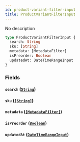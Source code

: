 ```yaml
---
id: product-variant-filter-input
title: ProductVariantFilterInput
---
```


No description

```graphql
type ProductVariantFilterInput {
  search: String
  sku: [String]
  metadata: [MetadataFilter]
  isPreorder: Boolean
  updatedAt: DateTimeRangeInput
}
```

### Fields

#### `search` ([`String`](../../../developer/api-reference/scalars/string))

#### `sku` ([`[String]`](../../../developer/api-reference/scalars/string))

#### `metadata` ([`[MetadataFilter]`](../../../developer/api-reference/inputs/metadata-filter))

#### `isPreorder` ([`Boolean`](../../../developer/api-reference/scalars/boolean))

#### `updatedAt` ([`DateTimeRangeInput`](../../../developer/api-reference/inputs/date-time-range-input))
